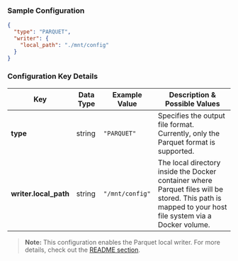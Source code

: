 

### Sample Configuration

```json title="destination.json"
{
  "type": "PARQUET",
  "writer": {
    "local_path": "./mnt/config"
  }
}
```


### Configuration Key Details

| **Key**                   | **Data Type** | **Example Value**               | **Description & Possible Values**                                                                                                                                                                 |
|---------------------------|---------------|---------------------------------|---------------------------------------------------------------------------------------------------------------------------------------------------------------------------------------------------|
| **type**                  | string        | `"PARQUET"`                     | Specifies the output file format. Currently, only the Parquet format is supported.                                                                                                               |
| **writer.local_path**     | string        | `"/mnt/config"`                 | The local directory inside the Docker container where Parquet files will be stored. This path is mapped to your host file system via a Docker volume.                                           |

> **Note:** This configuration enables the Parquet local writer. For more details, check out the [README section](https://github.com/datazip-inc/olake/blob/master/README.md).
